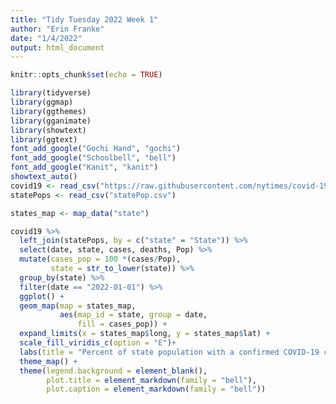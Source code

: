 ```yaml
---
title: "Tidy Tuesday 2022 Week 1"
author: "Erin Franke"
date: "1/4/2022"
output: html_document
---
```


```r
knitr::opts_chunk$set(echo = TRUE)
```

```r
library(tidyverse)
library(ggmap)
library(ggthemes)
library(gganimate)
library(showtext)
library(ggtext)
font_add_google("Gochi Hand", "gochi")
font_add_google("Schoolbell", "bell")
font_add_google("Kanit", "kanit")
showtext_auto()
covid19 <- read_csv("https://raw.githubusercontent.com/nytimes/covid-19-data/master/us-states.csv")
statePops <- read_csv("statePop.csv")
```

```r
states_map <- map_data("state") 

covid19 %>%
  left_join(statePops, by = c("state" = "State")) %>%
  select(date, state, cases, deaths, Pop) %>%
  mutate(cases_pop = 100 *(cases/Pop), 
         state = str_to_lower(state)) %>%
  group_by(state) %>%
  filter(date == "2022-01-01") %>%
  ggplot() +
  geom_map(map = states_map,
           aes(map_id = state, group = date,
               fill = cases_pop)) +
  expand_limits(x = states_map$long, y = states_map$lat) + 
  scale_fill_viridis_c(option = "E")+
  labs(title = "Percent of state population with a confirmed COVID-19 case as of Jan 1, 2022", fill = "", caption = "Data from New York Times and World Population Review") +
  theme_map() +
  theme(legend.background = element_blank(), 
        plot.title = element_markdown(family = "bell"), 
        plot.caption = element_markdown(family = "bell"))
```


